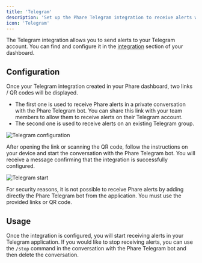 ```yaml
---
title: 'Telegram'
description: 'Set up the Phare Telegram integration to receive alerts when your website or server is down.'
icon: 'Telegram'
---
```


The Telegram integration allows you to send alerts to your Telegram account. You can find and configure it in the <a href="https://app.phare.io/organization/apps" rel="nofollow">integration</a> section of your dashboard.

## Configuration

Once your Telegram integration created in your Phare dashboard, two links / QR codes will be displayed.

- The first one is used to receive Phare alerts in a private conversation with the Phare Telegram bot. You can share this link with your team members to allow them to receive alerts on their Telegram account.
- The second one is used to receive alerts on an existing Telegram group.

<Frame>
  <img src="/images/integrations/telegram/telegram-configuration.webp" alt="Telegram configuration" />
</Frame>

After opening the link or scanning the QR code, follow the instructions on your device and start the conversation with the Phare Telegram bot. You will receive a message confirming that the integration is successfully configured.

<Frame>
  <img src="/images/integrations/telegram/telegram-start.webp" alt="Telegram start" />
</Frame>

<Warning>For security reasons, it is not possible to receive Phare alerts by adding directly the Phare Telegram bot from the application. You must use the provided links or QR code.</Warning>

## Usage

Once the integration is configured, you will start receiving alerts in your Telegram application. If you would like to stop receiving alerts, you can use the `/stop` command in the conversation with the Phare Telegram bot and then delete the conversation.
